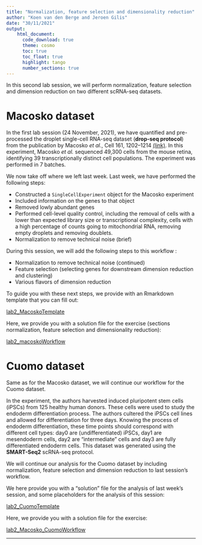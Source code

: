 ```yaml
---
title: "Normalization, feature selection and dimensionality reduction"
author: "Koen van den Berge and Jeroen Gilis"
date: "30/11/2021"
output:
    html_document:
      code_download: true    
      theme: cosmo
      toc: true
      toc_float: true
      highlight: tango
      number_sections: true
---
```


In this second lab session, we will perform normalization, feature selection and 
dimension reduction on two different scRNA-seq datasets.

# Macosko dataset

In the first lab session (24 November, 2021), we have quantified and 
pre-processed the droplet single-cell RNA-seq dataset (**drop-seq protocol**) 
from the publication by Macosko *et al.*, Cell 161, 1202–1214
[(link)](https://doi.org/10.1016/j.cell.2015.05.002). In this experiment, 
Macosko *et al.* sequenced 49,300 cells from the mouse retina, identifying 
39 transcriptionally distinct cell populations. The experiment was performed in
7 batches.

We now take off where we left last week. Last week, we have performed the 
following steps:

 - Constructed a `SingleCellExperiment` object for the Macosko experiment
 - Included information on the genes to that object
 - Removed lowly abundant genes
 - Performed cell-level quality control, including the removal of cells with
 a lower than expected library size or transcriptional complexity, cells with
 a high percentage of counts going to mitochondrial RNA, removing empty droplets
 and removing doublets.
 - Normalization to remove technical noise (brief)
 
 During this session, we will add the following steps to this workflow :
 
 - Normalization to remove technical noise (continued)
 - Feature selection (selecting genes for downstream dimension reduction and
 clustering)
 - Various flavors of dimension reduction
 
To guide you with these next steps, we provide with an Rmarkdown template
that you can fill out:

[lab2_MacoskoTemplate](./lab2_MacoskoTemplate.html)

Here, we provide you with a solution file for the exercise (sections
normalization, feature selection and dimensionality reduction):

[lab2_macoskoWorkflow](./lab3_macoskoWorkflow.html)

# Cuomo dataset

Same as for the Macosko dataset, we will continue our workflow for the Cuomo
dataset. 

In the experiment, the authors harvested induced pluripotent stem cells (iPSCs)
from 125 healthy human donors. These cells were used to study the endoderm 
differentiation process. The authors cultered the iPSCs cell lines and allowed 
for differentiation for three days. Knowing the process of endoderm 
differentiation, these time points should correspond with different cell types: 
day0 are (undifferentiated) iPSCs, day1 are mesendoderm cells, day2
are "intermediate" cells and day3 are fully differentiated endoderm cells.
This dataset was generated using the **SMART-Seq2** scRNA-seq protocol.

We will continue our analysis for the Cuomo dataset by including normalization,
feature selection and dimension reduction to last session's workflow. 

We here provide you with a "solution" file for the analysis of last week's 
session, and some placeholders for the analysis of this session:

[lab2_CuomoTemplate](./lab2_CuomoTemplate.html)

Here, we provide you with a solution file for the exercise:

[lab2_Macosko_CuomoWorkflow](./lab2_CuomoWorkflow.html)


---

